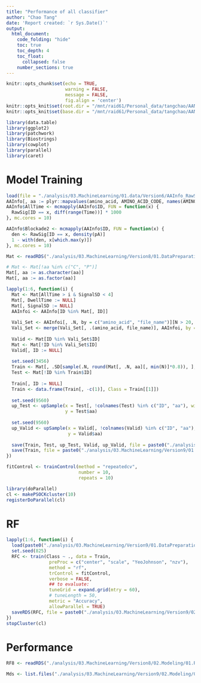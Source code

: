 ```yaml
---
title: "Performance of all classifier"
author: "Chao Tang"
date: 'Report created: `r Sys.Date()`'
output: 
  html_document: 
    code_folding: "hide"
    toc: true
    toc_depth: 4
    toc_float: 
      collapsed: false
    number_sections: true
---
```


```r
knitr::opts_chunk$set(echo = TRUE, 
                      warning = FALSE, 
                      message = FALSE, 
                      fig.align = 'center')
knitr::opts_knit$set(root.dir = "/mnt/raid61/Personal_data/tangchao/AANanopore")
knitr::opts_knit$set(base.dir = "/mnt/raid61/Personal_data/tangchao/AANanopore")
```

```r
library(data.table)
library(ggplot2)
library(patchwork)
library(Biostrings)
library(cowplot)
library(parallel)
library(caret)
```

# Model Training
```r
load(file = "./analysis/03.MachineLearning/01.data/Version6/AAInfo_RawSig.RData")
AAInfo[, aa := plyr::mapvalues(amino_acid, AMINO_ACID_CODE, names(AMINO_ACID_CODE))]
AAInfo$AllTime <- mcmapply(AAInfo$ID, FUN = function(x) {
  RawSig[ID == x, diff(range(Time))] * 1000
}, mc.cores = 10)

AAInfo$Blockade2 <- mcmapply(AAInfo$ID, FUN = function(x) {
  den <- RawSig[ID == x, density(pA)]
  1 - with(den, x[which.max(y)])
}, mc.cores = 10)
```

```r
Mat <- readRDS("./analysis/03.MachineLearning/Version8/01.DataPreparation/All_Transformed_data.Rds")
```

```r
# Mat <- Mat[!aa %in% c("C", "P")]
Mat[, aa := as.character(aa)]
Mat[, aa := as.factor(aa)]
```

```r
lapply(1:6, function(i) {
  Mat <- Mat[AllTime > i & SignalSD < 4]
  Mat[, DwellTime := NULL]
  Mat[, SignalSD := NULL]
  AAInfoi <- AAInfo[ID %in% Mat[, ID]]
  
  Vali_Set <- AAInfoi[, .N, by = c("amino_acid", "file_name")][N > 20, .SD[which.min(N)], amino_acid]
  Vali_Set <- merge(Vali_Set[, .(amino_acid, file_name)], AAInfoi, by = c("amino_acid", "file_name"))
  
  Valid <- Mat[ID %in% Vali_Set$ID]
  Mat <- Mat[!ID %in% Vali_Set$ID]
  Valid[, ID := NULL]
  
  set.seed(3456)
  Train <- Mat[, .SD[sample(.N, round(Mat[, .N, aa][, min(N)]*0.8)), ], aa]
  Test <- Mat[!ID %in% Train$ID]
  
  Train[, ID := NULL]
  Train <- data.frame(Train[, -c(1)], Class = Train[[1]])
  
  set.seed(9560)
  up_Test <- upSample(x = Test[, !colnames(Test) %in% c("ID", "aa"), with = F],
                      y = Test$aa)                         
  
  set.seed(9560)
  up_Valid <- upSample(x = Valid[, !colnames(Valid) %in% c("ID", "aa"), with = F],
                       y = Valid$aa)
  
  save(Train, Test, up_Test, Valid, up_Valid, file = paste0("./analysis/03.MachineLearning/Version9/01.DataPreparation/Modeling_Data_", i, ".RData"))
  save(Train, file = paste0("./analysis/03.MachineLearning/Version9/01.DataPreparation/Train_Data_", i, ".RData"))
})
```

```r
fitControl <- trainControl(method = "repeatedcv",
                           number = 10,
                           repeats = 10)

library(doParallel)
cl <- makePSOCKcluster(10)
registerDoParallel(cl)
```

# RF

```r
lapply(1:6, function(i) {
  load(paste0("./analysis/03.MachineLearning/Version9/01.DataPreparation/Train_Data_", i, ".RData"))
  set.seed(825)
  RFC <- train(Class ~ ., data = Train, 
                preProc = c("center", "scale", "YeoJohnson", "nzv"),
                method = "rf", 
                trControl = fitControl,
                verbose = FALSE,
                ## to evaluate:
                tuneGrid = expand.grid(mtry = 60),
                # tuneLength = 50,
                metric = "Accuracy", 
                allowParallel = TRUE)
  saveRDS(RFC, file = paste0("./analysis/03.MachineLearning/Version9/02.Modeling/01.RF/01.Models/RF_Fit", i, ".Rds"))
})
stopCluster(cl)
```


# Performance

```r
RF8 <- readRDS("./analysis/03.MachineLearning/Version8/02.Modeling/01.RF/01.Models/RF_Fit1.Rds")
```

```r
Mds <- list.files("./analysis/03.MachineLearning/Version9/02.Modeling/01.RF/01.Models", full.names = T)
```














